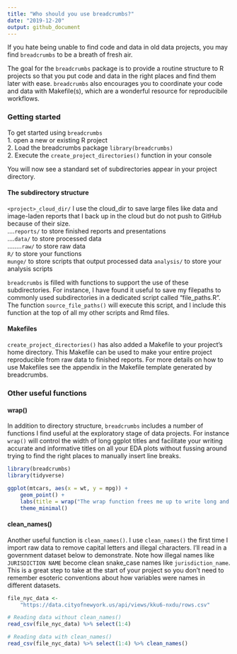 ```yaml
---
title: "Who should you use breadcrumbs?"
date: "2019-12-20"
output: github_document
---
```


If you hate being unable to find code and data in old data projects, you may find `breadcrumbs` to be a breath of fresh air. 

The goal for the `breadcrumbs` package is to provide a routine structure to R projects so that you put code and data in the right places and find them later with ease. `breadcrumbs` also encourages you to coordinate your code and data with Makefile(s), which are a wonderful resource for reproducibile workflows.  

### Getting started
To get started using `breadcrumbs`  
1. open a new or existing R project   
2. Load the breadcrumbs package `library(breadcrumbs)`  
2. Execute the `create_project_directories()` function in your console  

You will now see a standard set of subdirectories appear in your project directory. 

#### The subdirectory structure
  `<project>_cloud_dir/` I use the cloud_dir to save large files like data and image-laden reports that I back up in the cloud but do not push to GitHub because of their size.    
  ....`reports/` to store finished reports and presentations   
	....`data/` to store processed data  
	........`raw/` to store raw data  
	`R/` to store your functions  
  `munge/` to store scripts that output processed data
  `analysis/` to store your analysis scripts  

`breadcrumbs` is filled with functions to support the use of these subdirectories. For instance, I have found it useful to save my filepaths to commonly used subdirectories in a dedicated script called "file_paths.R". The function `source_file_paths()` will execute this script, and I include this function at the top of all my other scripts and Rmd files. 

#### Makefiles
`create_project_directories()` has also added a Makefile to your project's home directory. This Makefile can be used to make your entire project reproducible from raw data to finished reports. For more details on how to use Makefiles see the appendix in the Makefile template generated by breadcrumbs. 

### Other useful functions
#### wrap()
In addition to directory structure, `breadcrumbs` includes a number of functions I find useful at the exploratory stage of data projects. For instance `wrap()` will control the width of long ggplot titles and facilitate your writing accurate and informative titles on all your EDA plots without fussing around trying to find the right places to manually insert line breaks. 
```r
library(breadcrumbs)
library(tidyverse)

ggplot(mtcars, aes(x = wt, y = mpg)) + 
	geom_point() + 
	labs(title = wrap("The wrap function frees me up to write long and informative titles on my plots without having to troubleshoot the placement of linebreaks. This is useful since I often forget what I once found useful about a plot.", 80)) + 
	theme_minimal()
```

#### clean_names()
Another useful function is `clean_names()`. I use `clean_names()` the first time I import raw data to remove capital letters and illegal characters. I'll read in a government dataset below to demonstrate. Note how illegal names like `JURISDICTION NAME` become clean snake_case names like `jurisdiction_name`. This is a great step to take at the start of your project so you don't need to remember esoteric conventions about how variables were names in different datasets. 
```r
file_nyc_data <- 
    "https://data.cityofnewyork.us/api/views/kku6-nxdu/rows.csv"

# Reading data without clean_names()
read_csv(file_nyc_data) %>% select(1:4)
```

```r
# Reading data with clean_names()
read_csv(file_nyc_data) %>% select(1:4) %>% clean_names()
```

